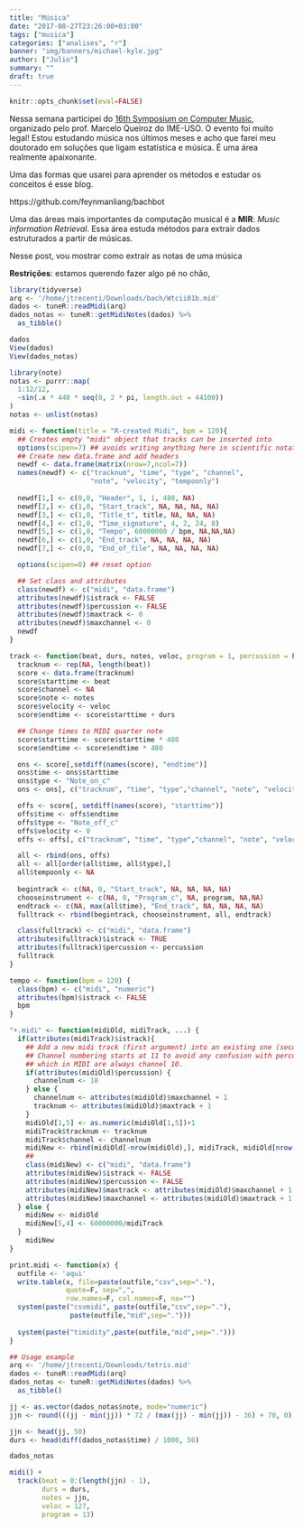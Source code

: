 ```yaml
---
title: "Música"
date: "2017-08-27T23:26:00+03:00"
tags: ["musica"]
categories: ["analises", "r"]
banner: "img/banners/michael-kyle.jpg"
author: ["Julio"]
summary: ""
draft: true
---
```


```r
knitr::opts_chunk$set(eval=FALSE)
```


Nessa semana participei do [16th Symposium on Computer Music](http://compmus.ime.usp.br/sbcm/2017), organizado pelo prof. Marcelo Queiroz do IME-USO. O evento foi muito legal! Estou estudando música nos últimos meses e acho que farei meu doutorado em soluções que ligam estatística e música. É uma área realmente apaixonante.

Uma das formas que usarei para aprender os métodos e estudar os conceitos é esse blog. 


https://github.com/feynmanliang/bachbot

Uma das áreas mais importantes da computação musical é a **MIR**: *Music information Retrieval*. Essa área estuda métodos para extrair dados estruturados a partir de músicas.

Nesse post, vou mostrar como extrair as notas de uma música

**Restrições**: estamos querendo fazer algo pé no chão, 


```r
library(tidyverse)
arq <- '/home/jtrecenti/Downloads/bach/Wtcii01b.mid'
dados <- tuneR::readMidi(arq)
dados_notas <- tuneR::getMidiNotes(dados) %>% 
  as_tibble()

dados
View(dados)
View(dados_notas)
```

```r
library(note)
notas <- purrr::map(
  1:12/12,
  ~sin(.x * 440 * seq(0, 2 * pi, length.out = 44100))
)
notas <- unlist(notas)


```

```r
midi <- function(title = "R-created Midi", bpm = 120){
  ## Creates empty "midi" object that tracks can be inserted into
  options(scipen=7) ## avoids writing anything here in scientific notation
  ## Create new data.frame and add headers
  newdf <- data.frame(matrix(nrow=7,ncol=7))
  names(newdf) <- c("tracknum", "time", "type", "channel", 
                    "note", "velocity", "tempoonly")
  
  newdf[1,] <- c(0,0, "Header", 1, 1, 480, NA)
  newdf[2,] <- c(1,0, "Start_track", NA, NA, NA, NA)
  newdf[3,] <- c(1,0, "Title_t", title, NA, NA, NA)
  newdf[4,] <- c(1,0, "Time_signature", 4, 2, 24, 8)
  newdf[5,] <- c(1,0, "Tempo", 60000000 / bpm, NA,NA,NA)
  newdf[6,] <- c(1,0, "End_track", NA, NA, NA, NA)  
  newdf[7,] <- c(0,0, "End_of_file", NA, NA, NA, NA)

  options(scipen=0) ## reset option

  ## Set class and attributes
  class(newdf) <- c("midi", "data.frame")
  attributes(newdf)$istrack <- FALSE
  attributes(newdf)$percussion <- FALSE
  attributes(newdf)$maxtrack <- 0
  attributes(newdf)$maxchannel <- 0
  newdf
}

track <- function(beat, durs, notes, veloc, program = 1, percussion = FALSE) {
  tracknum <- rep(NA, length(beat))
  score <- data.frame(tracknum)
  score$starttime <- beat
  score$channel <- NA
  score$note <- notes
  score$velocity <- veloc
  score$endtime <- score$starttime + durs

  ## Change times to MIDI quarter note
  score$starttime <- score$starttime * 480
  score$endtime <- score$endtime * 480

  ons <- score[,setdiff(names(score), "endtime")]
  ons$time <- ons$starttime
  ons$type <- "Note_on_c"
  ons <- ons[, c("tracknum", "time", "type","channel", "note", "velocity")]

  offs <- score[, setdiff(names(score), "starttime")]
  offs$time <- offs$endtime
  offs$type <- "Note_off_c"
  offs$velocity <- 0
  offs <- offs[, c("tracknum", "time", "type","channel", "note", "velocity")]

  all <- rbind(ons, offs)
  all <- all[order(all$time, all$type),]
  all$tempoonly <- NA
  
  begintrack <- c(NA, 0, "Start_track", NA, NA, NA, NA)
  chooseinstrument <- c(NA, 0, "Program_c", NA, program, NA,NA)
  endtrack <- c(NA, max(all$time), "End_track", NA, NA, NA, NA)
  fulltrack <- rbind(begintrack, chooseinstrument, all, endtrack)

  class(fulltrack) <- c("midi", "data.frame")
  attributes(fulltrack)$istrack <- TRUE
  attributes(fulltrack)$percussion <- percussion
  fulltrack
}

tempo <- function(bpm = 120) {
  class(bpm) <- c("midi", "numeric")
  attributes(bpm)$istrack <- FALSE
  bpm
}

"+.midi" <- function(midiOld, midiTrack, ...) {
  if(attributes(midiTrack)$istrack){
    ## Add a new midi track (first argument) into an existing one (second)
    ## Channel numbering starts at 11 to avoid any confusion with percussion tracks
    ## which in MIDI are always channel 10.
    if(attributes(midiOld)$percussion) {
      channelnum <- 10
    } else {
      channelnum <- attributes(midiOld)$maxchannel + 1
      tracknum <- attributes(midiOld)$maxtrack + 1
    }
    midiOld[1,5] <- as.numeric(midiOld[1,5])+1
    midiTrack$tracknum <- tracknum
    midiTrack$channel <- channelnum
    midiNew <- rbind(midiOld[-nrow(midiOld),], midiTrack, midiOld[nrow(midiOld),])
    ##
    class(midiNew) <- c("midi", "data.frame")
    attributes(midiNew)$istrack <- FALSE
    attributes(midiNew)$percussion <- FALSE
    attributes(midiNew)$maxtrack <- attributes(midiOld)$maxchannel + 1
    attributes(midiNew)$maxchannel <- attributes(midiOld)$maxtrack + 1
  } else {
    midiNew <- midiOld
    midiNew[5,4] <- 60000000/midiTrack
  }    
    midiNew
}

print.midi <- function(x) {
  outfile <- 'aqui'
  write.table(x, file=paste(outfile,"csv",sep="."), 
              quote=F, sep=",",
              row.names=F, col.names=F, na="")
  system(paste("csvmidi", paste(outfile,"csv",sep="."),
               paste(outfile,"mid",sep=".")))
  
  system(paste("timidity",paste(outfile,"mid",sep=".")))
}
```

```r
## Usage example
arq <- '/home/jtrecenti/Downloads/tetris.mid'
dados <- tuneR::readMidi(arq)
dados_notas <- tuneR::getMidiNotes(dados) %>% 
  as_tibble()

jj <- as.vector(dados_notas$note, mode="numeric")
jjn <- round(((jj - min(jj)) * 72 / (max(jj) - min(jj)) - 36) + 70, 0)

jjn <- head(jj, 50)
durs <- head(diff(dados_notas$time) / 1000, 50)

dados_notas

midi() + 
  track(beat = 0:(length(jjn) - 1), 
        durs = durs, 
        notes = jjn, 
        veloc = 127, 
        program = 13)

```

